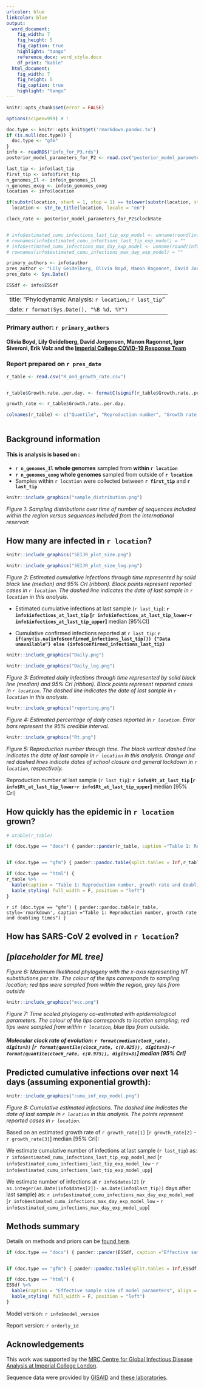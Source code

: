 ```yaml
---
urlcolor: blue
linkcolor: blue
output:
  word_document:
    fig_width: 7
    fig_height: 5
    fig_caption: true
    highlight: "tango"
    reference_docx: word_style.docx
    df_print: "kable"
  html_document:
    fig_width: 7
    fig_height: 5
    fig_caption: true
    highlight: "tango"
---
```



```r
knitr::opts_chunk$set(error = FALSE)
```

```r

options(scipen=999) # !

doc.type <- knitr::opts_knit$get('rmarkdown.pandoc.to')
if (is.null(doc.type)) {
  doc.type <- "gfm"
}
info <- readRDS("info_for_P3.rds")
posterior_model_parameters_for_P2 <- read.csv("posterior_model_parameters_for_P2.csv")

last_tip <- info$last_tip
first_tip <- info$first_tip
n_genomes_Il <- info$n_genomes_Il
n_genomes_exog <- info$n_genomes_exog
location <- info$location

if(substr(location, start = 1, stop = 1) == tolower(substr(location, start = 1, stop = 1)))
  location <- str_to_title(location, locale = "en")

clock_rate <- posterior_model_parameters_for_P2$clockRate


# info$estimated_cumu_infections_last_tip_exp_model <- unname(round(info$estimated_cumu_infections_last_tip_exp_model))
# rownames(info$estimated_cumu_infections_last_tip_exp_model) = ""
# info$estimated_cumu_infections_max_day_exp_model <- unname(round(info$estimated_cumu_infections_max_day_exp_model))
# rownames(info$estimated_cumu_infections_max_day_exp_model) = ""

primary_authors <- info$author
pres_author <- "Lily Geidelberg, Olivia Boyd, Manon Ragonnet, David Jorgensen,  Igor Siveroni, Erik Volz"
pres_date <- Sys.Date()

ESSdf <- info$ESSdf

```



---
title: "Phylodynamic Analysis: `r location`,: `r last_tip` "
date: `r format(Sys.Date(), "%B %d, %Y")`
---





### Primary author: `r primary_authors`

#### Olivia Boyd, Lily Geidelberg, David Jorgensen, Manon Ragonnet, Igor Siveroni, Erik Volz and the [Imperial College COVID-19 Response Team](http://sarscov2phylodynamics.org/about/)

### Report prepared on `r pres_date`


```r

r_table <- read.csv("R_and_growth_rate.csv")


r_table$Growth.rate..per.day. <- formatC(signif(r_table$Growth.rate..per.day.,digits=3), digits=3,format="fg", flag="#")

growth_rate <- r_table$Growth.rate..per.day.

colnames(r_table) <- c("Quantile", "Reproduction number", "Growth rate (per day)", "Doubling time (days)")



```


## Background information  




#### This is analysis is based on : 
  
* **`r n_genomes_Il` whole genomes** sampled from **within `r location`**
* **`r n_genomes_exog` whole genomes** sampled from outside of **`r location`**
* Samples within `r location` were collected between **`r first_tip`** and **`r last_tip`**



```r
knitr::include_graphics("sample_distribution.png")
```

*Figure 1: Sampling distributions over time of number of sequences included within the region versus sequences included from the international reservoir.*


## How many are infected in `r location`?





```r
knitr::include_graphics("SEIJR_plot_size.png")
```


```r
knitr::include_graphics("SEIJR_plot_size_log.png")
```


*Figure 2: Estimated cumulative infections through time represented by solid black line (median) and 95% CrI (ribbon). Black points represent reported cases in `r location`. The dashed line indicates the date of last sample in `r location` in this analysis.*


* Estimated cumulative infections at last sample (`r last_tip`): **`r info$infections_at_last_tip` [`r info$infections_at_last_tip_lower`-`r info$infections_at_last_tip_upper`]** median [95%CI]

* Cumulative confirmed infections reported at `r last_tip`: **`r if(any(is.na(info$confirmed_infections_last_tip))) {"Data unavailable"} else {info$confirmed_infections_last_tip}`**  

<!-- * Cumulative number of active infections at `r last_tip`:   -->



```r
knitr::include_graphics("Daily.png")
```


```r
knitr::include_graphics("Daily_log.png")
```


*Figure 3: Estimated daily  infections through time represented by solid black line (median) and 95% CrI (ribbon). Black points represent reported cases in `r location`. The dashed line indicates the date of last sample in `r location` in this analysis.*


```r
knitr::include_graphics("reporting.png")
```

*Figure 4: Estimated percentage of daily cases reported in `r location`. Error bars represent the 95% credible interval.*



```r
knitr::include_graphics("Rt.png")
```

*Figure 5: Reproduction number through time. The black vertical dashed line indicates the date of last sample in `r location` in this analysis. Orange and red dashed lines indicate dates of school closure and general lockdown in `r location`, respectively. *

Reproduction number at last sample (`r last_tip`): **`r info$Rt_at_last_tip` [`r info$Rt_at_last_tip_lower`-`r info$Rt_at_last_tip_upper`]** median [95% CrI]


## How quickly has the epidemic in `r location` grown?



```r

# xtable(r_table)

if (doc.type == "docx") { pander::pander(r_table, caption ="Table 1: Reproduction number, growth rate and doubling times") } 


if (doc.type == "gfm") { pander::pandoc.table(split.tables = Inf,r_table, style='rmarkdown', caption ="Reproduction number, growth rate and doubling times") }

if (doc.type == "html") { 
r_table %>%
  kable(caption = "Table 1: Reproduction number, growth rate and doubling times", align = "cccc") %>%
  kable_styling( full_width = F, position = "left")
}


```




`r if (doc.type == "gfm") { pander::pandoc.table(r_table, style='rmarkdown', caption ="Table 1: Reproduction number, growth rate and doubling times") }`

## How has SARS-CoV 2 evolved in `r location`?


## *[placeholder for ML tree]*

*Figure 6: Maximum likelihood phylogeny with the x-axis representing NT substitutions per site. The colour of the tips corresponds to sampling location; red tips were sampled from within the region, grey tips from outside*



```r
knitr::include_graphics("mcc.png")
```

*Figure 7: Time scaled phylogeny co-estimated with epidemiological parameters. The colour of the tips corresponds to location sampling; red tips were sampled from within `r location`, blue tips from outside.*




##### Molecular clock rate of evolution: **`r format(median(clock_rate), digits=3)` [`r format(quantile(clock_rate, c(0.025)), digits=3)`-`r format(quantile(clock_rate, c(0.975)), digits=3)`]** median [95% CrI]  

<!-- #### (optional) Number of introductions into `r location` (someone needs to write code to compute this) -->




## Predicted cumulative infections over next 14 days (assuming exponential growth):



```r
knitr::include_graphics("cumu_inf_exp_model.png")
```

*Figure 8: Cumulative estimated infections. The dashed line indicates the date of last sample in `r location` in this analysis. The points represent reported cases in `r location`.*

Based on an estimated growth rate of `r growth_rate[1]` [`r growth_rate[2]` - `r growth_rate[3]`] median [95% CrI]:  

We estimate cumulative number of infections at last sample (`r last_tip`) as: `r info$estimated_cumu_infections_last_tip_exp_model_med` [`r info$estimated_cumu_infections_last_tip_exp_model_low` - `r info$estimated_cumu_infections_last_tip_exp_model_upp`]

We estimate number of infections at `r info$dates[2]` (`r as.integer(as.Date(info$dates[2])- as.Date(info$last_tip))` days after last sample) as:
`r info$estimated_cumu_infections_max_day_exp_model_med` [`r info$estimated_cumu_infections_max_day_exp_model_low` - `r info$estimated_cumu_infections_max_day_exp_model_upp`]  




## Methods summary



Details on methods and priors can be [found here](http://whoinfectedwhom.org/seijr0.1.0_methods.pdf).




```r


if (doc.type == "docx") { pander::pander(ESSdf, caption ="Effective sample size of model parameters") } 


if (doc.type == "gfm") { pander::pandoc.table(split.tables = Inf,ESSdf, style='rmarkdown', caption ="Effective sample size of model parameters") }

if (doc.type == "html") { 
ESSdf %>%
  kable(caption = "Effective sample size of model parameters", align = "cccc") %>%
  kable_styling( full_width = F, position = "left")
}


```



Model version: `r info$model_version`

Report version: `r orderly_id`


## Acknowledgements

This work was supported by the [MRC Centre for Global Infectious Disease Analysis at Imperial College London](https://www.imperial.ac.uk/mrc-global-infectious-disease-analysis).

Sequence data were provided by [GISAID](http://www.epicov.org) and [these laboratories](http://whoinfectedwhom.org/gisaid_cov2020_acknowledgement_table.xls).


